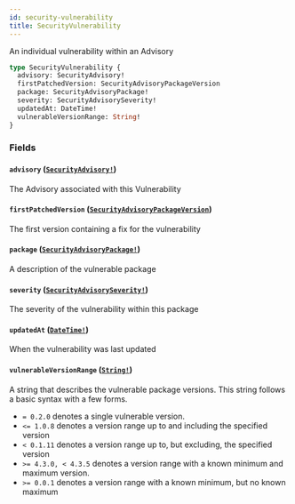 ```yaml
---
id: security-vulnerability
title: SecurityVulnerability
---
```


An individual vulnerability within an Advisory

```graphql
type SecurityVulnerability {
  advisory: SecurityAdvisory!
  firstPatchedVersion: SecurityAdvisoryPackageVersion
  package: SecurityAdvisoryPackage!
  severity: SecurityAdvisorySeverity!
  updatedAt: DateTime!
  vulnerableVersionRange: String!
}
```

### Fields

#### `advisory` ([`SecurityAdvisory!`](/docs/api/objects/security-advisory))

The Advisory associated with this Vulnerability

#### `firstPatchedVersion` ([`SecurityAdvisoryPackageVersion`](/docs/api/objects/security-advisory-package-version))

The first version containing a fix for the vulnerability

#### `package` ([`SecurityAdvisoryPackage!`](/docs/api/objects/security-advisory-package))

A description of the vulnerable package

#### `severity` ([`SecurityAdvisorySeverity!`](/docs/api/enums/security-advisory-severity))

The severity of the vulnerability within this package

#### `updatedAt` ([`DateTime!`](/docs/api/scalars/date-time))

When the vulnerability was last updated

#### `vulnerableVersionRange` ([`String!`](/docs/api/scalars/string))

A string that describes the vulnerable package versions.
This string follows a basic syntax with a few forms.

- `= 0.2.0` denotes a single vulnerable version.
- `<= 1.0.8` denotes a version range up to and including the specified version
- `< 0.1.11` denotes a version range up to, but excluding, the specified version
- `>= 4.3.0, < 4.3.5` denotes a version range with a known minimum and maximum version.
- `>= 0.0.1` denotes a version range with a known minimum, but no known maximum
